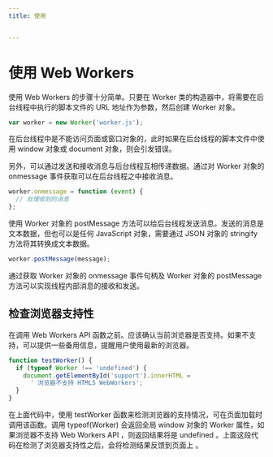 ```yaml
---
title: 使用


---
```


# 使用 Web Workers

使用 Web Workers 的步骤十分简单。只要在 Worker 类的构造器中，将需要在后台线程中执行的脚本文件的 URL 地址作为参数，然后创建 Worker 对象。

```js
var worker = new Worker('worker.js');
```

在后台线程中是不能访问页面或窗口对象的，此时如果在后台线程的脚本文件中使用 window 对象或 document 对象，则会引发错误。

另外，可以通过发送和接收消息与后台线程互相传递数据。通过对 Worker 对象的 onmessage 事件获取可以在后台线程之中接收消息。

```js
worker.onmessage = function (event) {
  // 处理收到的消息
};
```

使用 Worker 对象的 postMessage 方法可以给后台线程发送消息。发送的消息是文本数据，但也可以是任何 JavaScript 对象，需要通过 JSON 对象的 stringify 方法将其转换成文本数据。

```js
worker.postMessage(message);
```

通过获取 Worker 对象的 onmessage 事件句柄及 Worker 对象的 postMessage 方法可以实现线程内部消息的接收和发送。

## 检查浏览器支持性

在调用 Web Workers API 函数之前。应该确认当前浏览器是否支持。如果不支持，可以提供一些备用信息，提醒用户使用最新的浏览器。

```js
function testWorker() {
  if (typeof Worker !== 'undefined') {
    document.getElementById('support').innerHTML =
      ' 浏览器不支持 HTML5 WebWorkers';
  }
}
```

在上面代码中，使用 testWorker 函数来检测浏览器的支持情况，可在页面加载时调用该函数。调用 typeof(Worker) 会返回全局 window 对象的 Worker 属性，如果浏览器不支持 Web
Workers
API ，则返回结果将是 undefined 。上面这段代码在检测了浏览器支持性之后，会将检测结果反馈到页面上 。

            